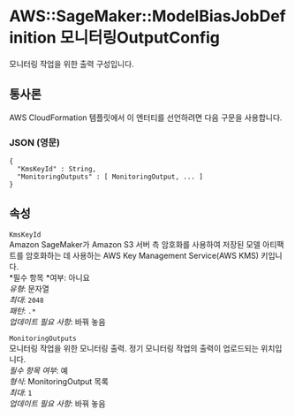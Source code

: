 # AWS::SageMaker::ModelBiasJobDefinition 모니터링OutputConfig

모니터링 작업을 위한 출력 구성입니다.

## 통사론

AWS CloudFormation 템플릿에서 이 엔터티를 선언하려면 다음 구문을 사용합니다.

### JSON (영문)

```
{
  "KmsKeyId" : String,
  "MonitoringOutputs" : [ MonitoringOutput, ... ]
}
```

## 속성

`KmsKeyId`  
Amazon SageMaker가 Amazon S3 서버 측 암호화를 사용하여 저장된 모델 아티팩트를 암호화하는 데 사용하는 AWS Key Management Service(AWS KMS) 키입니다.  
*필수 항목 *여부: 아니요  
_유형_: 문자열  
_최대_: `2048`  
_패턴_: `.*`  
_업데이트 필요 사항_: 바꿔 놓음

`MonitoringOutputs`  
모니터링 작업을 위한 모니터링 출력. 정기 모니터링 작업의 출력이 업로드되는 위치입니다.  
_필수 항목 여부_: 예  
_형식_: MonitoringOutput 목록  
_최대_: `1`  
_업데이트 필요 사항_: 바꿔 놓음
